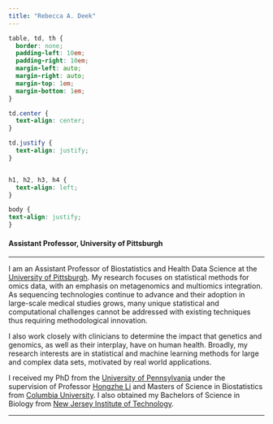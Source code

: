 ```yaml
---
title: "Rebecca A. Deek"
---
```


<link rel="stylesheet" href="academicons/css/academicons.min.css"/>

```css
table, td, th {
  border: none;
  padding-left: 10em;
  padding-right: 10em;
  margin-left: auto;
  margin-right: auto;
  margin-top: 1em;
  margin-bottom: 1em;
}

td.center {
  text-align: center;
}

td.justify {
  text-align: justify;
}


h1, h2, h3, h4 {
  text-align: left;
}

body {
text-align: justify;
}
```

#### Assistant Professor, University of Pittsburgh

-----

<td class="justify"> I am an Assistant Professor of Biostatistics and Health Data Science at the [University of Pittsburgh](https://www.sph.pitt.edu/biostatistics). My research focuses on statistical methods for omics data, with an emphasis on metagenomics and multiomics integration. As sequencing technologies continue to advance and their adoption in large-scale medical studies grows, many unique statistical and computational challenges cannot be addressed with existing techniques thus requiring methodological innovation.

I also work closely with clinicians to determine the impact that genetics and genomics, as well as their interplay, have on human health. Broadly, my research interests are in statistical and machine learning methods for large and complex data sets, motivated by real world applications.

I received my PhD from the [University of Pennsylvania](https://www.dbei.med.upenn.edu/) under the supervision of Professor [Hongzhe Li](http://statgene.med.upenn.edu/) and Masters of Science in Biostatistics from [Columbia University](https://www.publichealth.columbia.edu/academics/departments/biostatistics). I also obtained my Bachelors of Science in Biology from [New Jersey Institute of Technology](https://biology.njit.edu/).</td>
-----

